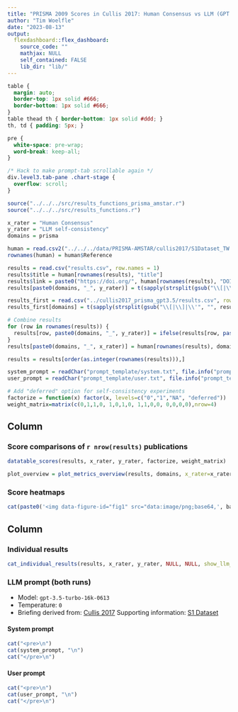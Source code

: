```yaml
---
title: "PRISMA 2009 Scores in Cullis 2017: Human Consensus vs LLM (GPT 3.5) - self-consistency"
author: "Tim Woelfle"
date: "2023-08-13"
output: 
  flexdashboard::flex_dashboard:
    source_code: ""
    mathjax: NULL
    self_contained: FALSE
    lib_dir: "lib/"
---
```


```css
table {
  margin: auto;
  border-top: 1px solid #666;
  border-bottom: 1px solid #666;
}
table thead th { border-bottom: 1px solid #ddd; }
th, td { padding: 5px; }

pre {
  white-space: pre-wrap;
  word-break: keep-all;
}

/* Hack to make prompt-tab scrollable again */
div.level3.tab-pane .chart-stage {
  overflow: scroll;
}
```

```r
source("../../../src/results_functions_prisma_amstar.r")
source("../../../src/results_functions.r")

x_rater = "Human Consensus"
y_rater = "LLM self-consistency"
domains = prisma

human = read.csv2("../../../data/PRISMA-AMSTAR/cullis2017/S1Dataset_TW.csv", na.strings = NULL)
rownames(human) = human$Reference

results = read.csv("results.csv", row.names = 1)
results$title = human[rownames(results), "title"]
results$link = paste0("https://doi.org/", human[rownames(results), "DOI"])
results[paste0(domains, "_", y_rater)] = t(sapply(strsplit(gsub("\\[|\\]|\\'", "", results$llm_scores), ", ", fixed=T), as.character)) # strtoi

results_first = read.csv("../cullis2017_prisma_gpt3.5/results.csv", row.names = 1)
results_first[domains] = t(sapply(strsplit(gsub("\\[|\\]|\\'", "", results_first$llm_scores), ", ", fixed=T), as.character)) # strtoi

# Combine results
for (row in rownames(results)) {
  results[row, paste0(domains, "_", y_rater)] = ifelse(results[row, paste0(domains, "_", y_rater)] == results_first[row, domains], results[row, paste0(domains, "_", y_rater)], "deferred")
}
results[paste0(domains, "_", x_rater)] = human[rownames(results), domains]

results = results[order(as.integer(rownames(results))),]

system_prompt = readChar("prompt_template/system.txt", file.info("prompt_template/system.txt")$size)
user_prompt = readChar("prompt_template/user.txt", file.info("prompt_template/user.txt")$size)

# Add "deferred" option for self-consistency experiments
factorize = function(x) factor(x, levels=c("0","1","NA", "deferred"))
weight_matrix=matrix(c(0,1,1,0, 1,0,1,0, 1,1,0,0, 0,0,0,0),nrow=4)
```

Column {data-width=55}
-------------------------------------

### Score comparisons of `r nrow(results)` publications

```r
datatable_scores(results, x_rater, y_rater, factorize, weight_matrix)
```

```r
plot_overview = plot_metrics_overview(results, domains, x_rater=x_rater, y_rater=y_rater, factorize, weight_matrix, nrow=6, ncol=5)
```

### Score heatmaps {data-height=720}

```r
cat(paste0('<img data-figure-id="fig1" src="data:image/png;base64,', base64enc::base64encode(paste0("results/", x_rater, "_", y_rater, "_", length(domains), "_domains_", nrow(weight_matrix), "_options.png")), '" width="1536">'))
```

Column {data-width=45 .tabset}
-------------------------------------

### Individual results

```r
cat_individual_results(results, x_rater, y_rater, NULL, NULL, show_llm_message = F)
```

### LLM prompt (both runs)

* Model: `gpt-3.5-turbo-16k-0613`
* Temperature: `0`
* Briefing derived from: [Cullis 2017](https://doi.org/10.1371/journal.pone.0175213) Supporting information: [S1 Dataset](https://doi.org/10.1371/journal.pone.0175213.s004)

#### System prompt

```r
cat("<pre>\n")
cat(system_prompt, "\n")
cat("</pre>\n")
```

#### User prompt

```r
cat("<pre>\n")
cat(user_prompt, "\n")
cat("</pre>\n")
```
